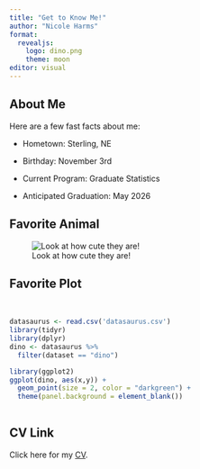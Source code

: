 ```yaml
---
title: "Get to Know Me!"
author: "Nicole Harms"
format: 
  revealjs:
    logo: dino.png
    theme: moon
editor: visual
---
```


## About Me

Here are a few fast facts about me:

-   Hometown: Sterling, NE

-   Birthday: November 3rd

-   Current Program: Graduate Statistics

-   Anticipated Graduation: May 2026

## Favorite Animal

![Look at how cute they are!](seal.png)

## Favorite Plot

<br>

```r
datasaurus <- read.csv('datasaurus.csv')
library(tidyr)
library(dplyr)
dino <- datasaurus %>%
  filter(dataset == "dino")

library(ggplot2)
ggplot(dino, aes(x,y)) +
  geom_point(size = 2, color = "darkgreen") +
  theme(panel.background = element_blank())
  
```

## CV Link {.center}

Click here for my [CV](CV.pdf).
